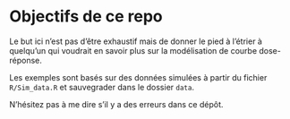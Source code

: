 # Objectifs de ce repo

Le but ici n'est pas d'être exhaustif mais de donner le pied à l'étrier à quelqu'un qui voudrait en savoir plus sur la modélisation de courbe dose-réponse. 

Les exemples sont basés sur des données simulées à partir du fichier `R/Sim_data.R` et sauvegrader dans le dossier `data`. 

N’hésitez pas à me dire s’il y a des erreurs dans ce dépôt.

